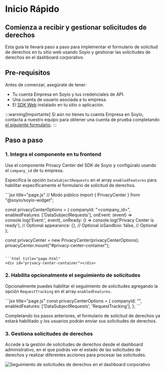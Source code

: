 
# Inicio Rápido

## Comienza a recibir y gestionar solicitudes de derechos

Esta guía te llevará paso a paso para implementar el formulario de solicitud de derechos en tu sitio web usando Soyio y gestionar las solicitudes de derechos en el dashboard corporativo.

## Pre-requisitos

Antes de comenzar, asegúrate de tener:

- Tu cuenta Empresa en Soyio y tus credenciales de API.
- Una cuenta de usuario asociada a tu empresa.
- El [SDK Web](https://github.com/Soyio-id/soy-io-widget) instalado en tu sitio o aplicación.

:::warning[Importante]
Si aún no tienes tu cuenta Empresa en Soyio, contacta a nuestro equipo para obtener una cuenta de prueba completando [el siguiente formulario](https://soyio.typeform.com/formularioweb).
:::

## Paso a paso

### 1. Integra el componente en tu frontend

Usa el componente Privacy Center del SDK de Soyio y configúralo usando el `company_id` de tu empresa. 

Especifica la opción `DataSubjectRequests` en el array `enabledFeatures` para habilitar específicamente el formulario de solicitud de derechos.

<Tabs>
  <TabItem value="web" label="SDK Web" default>
```jsx title="page.js"
// Modo público
import { PrivacyCenter } from "@soyio/soyio-widget";

const privacyCenterOptions = {
  companyId: "<company_id>",
  enabledFeatures: ['DataSubjectRequests'],
  onEvent: (event) => console.log('Event:', event),
  onReady: () => console.log('Privacy Center is ready'), // Optional
  appearance: {},                                        // Optional
  isSandbox: false,                                      // Optional
};

const privacyCenter = new PrivacyCenter(privacyCenterOptions);
privacyCenter.mount("#privacy-center-container");
```

```html title="page.html"
<div id="privacy-center-container"></div>
```
  </TabItem>
</Tabs>

### 2. Habilita opcionalmente el seguimiento de solicitudes

Opcionalmente puedes habilitar el seguimiento de solicitudes agregando la opción `RequestTracking` en el array `enabledFeatures`.

<Tabs>
  <TabItem value="web" label="SDK Web" default>
```jsx title="page.js"
const privacyCenterOptions = {
  companyId: "<company_id>",
  enabledFeatures: ['DataSubjectRequests', 'RequestTracking'],
};
```
  </TabItem>
</Tabs>

Completando los pasos anteriores, el formulario de solicitud de derechos ya estará habilitado y los usuarios podrán enviar sus solicitudes de derechos.

### 3. Gestiona solicitudes de derechos

Accede a la gestión de solicitudes de derechos desde el dashboard administrativo, en el que podrás ver el estado de las solicitudes de derechos y realizar diferentes acciones para procesar las solicitudes.

<img src="/img/dashboard_dsr_framed.png" alt="Seguimiento de solicitudes de derechos en el dashboard corporativo"/>